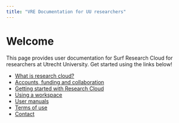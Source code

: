 ```yaml
---
title: "VRE Documentation for UU researchers"
---
```


# Welcome

This page provides user documentation for Surf Research Cloud for researchers at Utrecht University. Get started using the links below!

- [What is research cloud?](docs/research-cloud-intro.qmd)
- [Accounts, funding and collaboration](docs/accounts.qmd)
- [Getting started with Research Cloud](docs/getting-started.qmd)
- [Using a workspace](docs/workspace-catalogue.qmd)
- [User manuals](docs/manuals.qmd)
- [Terms of use](docs/usage.qmd)
- [Contact](docs/contact.qmd)
